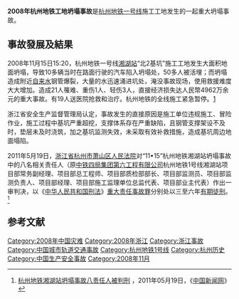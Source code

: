 {{refimprove|time=2018-09-03T18:26:59+00:00}}
{{Expand|time=2015-04-30}}
{{Note24hUTC+8}}
'''2008年杭州地铁工地坍塌事故'''是[[杭州地铁一号线|杭州地铁一号线]]施工工地发生的一起重大坍塌事故。

==事故發展及結果==
2008年11月15日15:20，杭州地铁一号线[[湘湖站|湘湖站]]“北2基坑”施工工地发生大面积地面坍塌，导致10多辆当时在路面行驶的汽车陷入坍塌处，50多人被活埋；而坍塌造成附近[[自来水|自来水]]钢管爆裂，大量的水迅速涌进坑处，淹没事故现场，使用救援难度大大增加。造成21人罹难、重伤1人、轻伤3人，直接经济损失达人民幣4962万余元的重大事故。有19人送医院抢救和治疗。杭州地铁的全线施工紧急暂停。[http://cache.sounews.ynet.com/cache2.aspx?url=68G74G74G70G3AG2FG2FG70G6FG6CG69G74G69G63G73G2EG70G65G6FG70G6CG65G2EG63G6FG6DG2EG63G6EG2FG47G42G2FG39G31G34G31G35G32G31G2EG68G74G6DG6CG]{{dead link|date=2018年3月 |bot=InternetArchiveBot |fix-attempted=yes }}

浙江省安全生产监督管理局认定，事故发生的直接原因是施工单位违规施工、冒险作业，施工过程中基坑严重超挖，支撑体系存在严重缺陷，且钢管支撑架设不及时，垫层未及时浇筑，加之基坑监测失效，未采取有效补救措施，造成基坑周边地面塌陷。

2011年5月19日，[[浙江省杭州市萧山区人民法院|浙江省杭州市萧山区人民法院]]对“11•15”杭州地铁湘湖站坍塌事故中的八名相关责任人（原[[中铁四局|中铁四局集团第六工程有限公司]]杭州地铁1号线湘湖站项目部常务副经理、项目部总工程师、项目部质检部部长、项目部监测员、项目部监测负责人、项目部经理、项目部施工监理单位总监代表、项目部业主代表）作出一审判决，以《[[中华人民共和国刑法|中华人民共和国刑法]]》[[重大责任事故罪|重大责任事故罪]]分别处以三至六年[[有期徒刑|有期徒刑]]。<ref>[http://www.chinanews.com/fz/2011/05-19/3052434.shtml 杭州地铁湘湖站坍塌事故八责任人被判刑] {{Wayback|url=http://www.chinanews.com/fz/2011/05-19/3052434.shtml |date=20190915120655 }}，2011年05月19日，《[[中国新闻网|中国新闻网]]》</ref>

==参考文献==
<references/>
[[Category:2008年中国灾难|Category:2008年中国灾难]]
[[Category:2008年浙江|Category:2008年浙江]]
[[Category:浙江事故|Category:浙江事故]]
[[Category:中国城市轨道交通事故|Category:中国城市轨道交通事故]]
[[Category:杭州地铁1号线|Category:杭州地铁1号线]]
[[Category:杭州历史|Category:杭州历史]]
[[Category:中国生产安全事故|Category:中国生产安全事故]]
[[Category:2008年11月|Category:2008年11月]]
